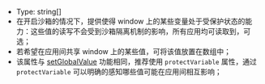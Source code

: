 

- Type: <Highlight> string[] </Highlight>
- 在开启沙箱的情况下，提供使得 window 上的某些变量处于受保护状态的能力：这些值的读写不会受到沙箱隔离机制的影响，所有应用均可读取到，可选；
- 若希望在应用间共享 window 上的某些值，可将该值放置在数组中；
- 该属性与 [setGlobalValue](/api/setGlobalObject) 功能相同，推荐使用 `protectVariable` 属性，通过 `protectVariable` 可以明确的感知哪些值可能在应用间相互影响；

